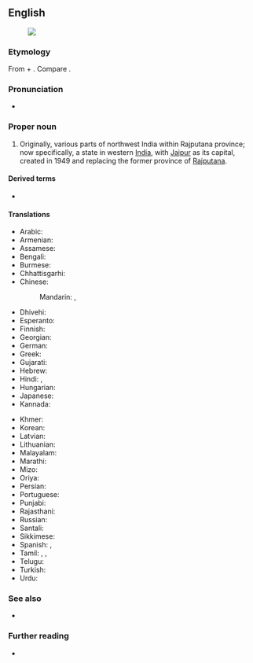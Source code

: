 ==English==
[[Image:Rajasthan in India (disputed hatched).svg|thumb|]]

===Etymology===
From {{etyl|sa|en}} {{m|sa|राजा||king}} + {{m|sa|स्थान||locality}}. Compare {{m|en|-stan}}.

===Pronunciation===
* {{IPA|en|/ˈɹɑːdʒəstæn/}}

===Proper noun===
{{en-proper noun}}

# Originally, various parts of northwest India within Rajputana province; now specifically, a state in western [[India]], with [[Jaipur]] as its capital, created in 1949 and replacing the former province of [[Rajputana]]. {{defdate|from 19th c.}}

====Derived terms====
* {{l|en|Rajasthani}}

====Translations====
{{trans-top|a state in western India}}
* Arabic: {{t|ar|رَاجَاسْتَان|m|tr=rajastān}}
* Armenian: {{t|hy|Ռաջաստան}}
* Assamese: {{t|as|ৰাজস্থান}}
* Bengali: {{t|bn|রাজস্থান}}
* Burmese: {{t|my|ရာဇဌာန်}}
* Chhattisgarhi: {{t-needed|hne}}
* Chinese:
*: Mandarin: {{t+|cmn|拉賈斯坦邦|sc=Hani}}, {{t+|cmn|拉贾斯坦邦|tr=Lājiǎsītǎn-bāng|sc=Hani}}
* Dhivehi: {{t|dv|ރާޖަސްތާން|sc=Thaa}}
* Esperanto: {{t|eo|Raĝastano}}
* Finnish: {{t|fi|Rajasthan}}
* Georgian: {{t|ka|რაჯასტანი}}
* German: {{t+|de|Rajasthan|n}}
* Greek: {{t|el|Ράτζασταν|f}}
* Gujarati: {{t|gu|રાજસ્થાન}}
* Hebrew: {{t|he|ראג'סטאן}}
* Hindi: {{t+|hi|राजस्थान}}, {{t+|hi|राजपूताना|m}}
* Hungarian: {{t+|hu|Rádzsasztán}}
* Japanese: {{t|ja|ラージャスターン|tr=Rājasutān}}
* Kannada: {{t+|kn|ರಾಜಸ್ಥಾನ|sc=Knda}}
{{trans-mid}}
* Khmer: {{t|km|រាជស្ថាន|tr=riec stʰaan|sc=Khmr}}
* Korean: {{t|ko|^라자스탄}}
* Latvian: {{t|lv|Rādžastāna}}
* Lithuanian: {{t|lt|Radžasthanas}}
* Malayalam: {{t|ml|രാജസ്ഥാൻ|sc=Mlym}}
* Marathi: {{t|mr|राजस्थान}}
* Mizo: {{t-needed|lus}}
* Oriya: {{t+|or|ରାଜସ୍ଥାନ}}
* Persian: {{t|fa|راجستان|tr=râjastân}}
* Portuguese: {{t|pt|Rajastão|m}}
* Punjabi: {{t|pa|ਰਾਜਸਥਾਨ}}
* Rajasthani: {{t-needed|raj}}
* Russian: {{t+|ru|Раджастха́н|m}}
* Santali: {{t-needed|sat}}
* Sikkimese: {{t-needed|sip}}
* Spanish: {{t|es|Rajastán}}, {{t|es|Rayastán}}
* Tamil: {{t|ta|ராஜஸ்தான்|sc=Taml}}, {{t|ta|இராஜஸ்தான்|sc=Taml}}, {{t|ta|இராச்சசுத்தான்|sc=Taml}}
* Telugu: {{t+|te|రాజస్థాన్}}
* Turkish: {{t|tr|Racastan}}
* Urdu: {{t|ur|راجستھان|tr=rājasthān}}
{{trans-bottom}}

===See also===
* {{list:states of India/en}}

===Further reading===
* {{pedialite}}